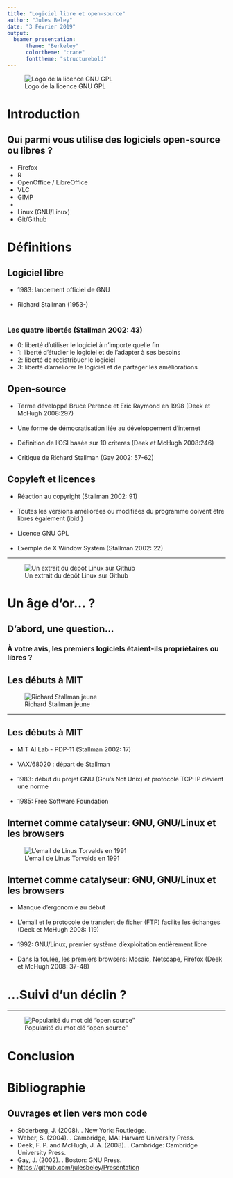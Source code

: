 ```yaml
---
title: "Logiciel libre et open-source"
author: "Jules Beley"
date: "3 Février 2019"
output: 
  beamer_presentation:
      theme: "Berkeley"
      colortheme: "crane"
      fonttheme: "structurebold"
---
```

![Logo de la licence GNU GPL](https://upload.wikimedia.org/wikipedia/commons/thumb/9/93/GPLv3_Logo.svg/1200px-GPLv3_Logo.svg.png)

# Introduction

## Qui parmi vous utilise des logiciels open-source ou libres ?

- Firefox
- R
- OpenOffice / LibreOffice
- VLC 
- GIMP
- \LaTeX    
\
- Linux (GNU/Linux)
- Git/Github

# Définitions
## Logiciel libre

- 1983: lancement officiel de GNU   
\
- Richard Stallman (1953-)   
\

### Les quatre libertés (Stallman 2002: 43)
- 0: liberté d’utiliser le logiciel à n’importe quelle fin
- 1: liberté d’étudier le logiciel et de l’adapter à ses besoins
- 2: liberté de redistribuer le logiciel
- 3: liberté d’améliorer le logiciel et de partager les améliorations

## Open-source

- Terme développé Bruce Perence et Eric Raymond en 1998 (Deek et McHugh 2008:297)    
\
- Une forme de démocratisation liée au développement d'internet   
\
- Définition de l'OSI basée sur 10 criteres (Deek et McHugh 2008:246)   
\
- Critique de Richard Stallman (Gay 2002: 57-62)

## Copyleft et licences

- Réaction au copyright (Stallman 2002: 91)   
\
- Toutes les versions améliorées ou modifiées du programme doivent être libres également (ibid.)    
\
- Licence GNU GPL   
\
- Exemple de X Window System (Stallman 2002: 22)

***

![Un extrait du dépôt Linux sur Github](./Linux.png)

# Un âge d'or... ?

## D'abord, une question...
### À votre avis, les premiers logiciels étaient-ils propriétaires ou libres ?

## Les débuts à MIT
![Richard Stallman jeune](./Stallman.jpg)

***
## Les débuts à MIT

- MIT AI Lab - PDP-11 (Stallman 2002: 17)      
\
- VAX/68020 : départ de Stallman    
\
- 1983: début du projet GNU (Gnu's Not Unix) et protocole TCP-IP devient une norme    
\
- 1985: Free Software Foundation

## Internet comme catalyseur: GNU, GNU/Linux et les browsers

![L'email de Linus Torvalds en 1991](https://pbs.twimg.com/media/CNTUaPxXAAAO69Q.png)

## Internet comme catalyseur: GNU, GNU/Linux et les browsers

- Manque d'ergonomie au début   
\
- L'email et le protocole de transfert de ficher (FTP) facilite les échanges (Deek et McHugh 2008: 119)  
\
- 1992: GNU/Linux, premier système d’exploitation entièrement libre   
\
- Dans la foulée, les premiers browsers: Mosaic, Netscape, Firefox (Deek et McHugh 2008: 37-48)


# ...Suivi d'un déclin ?
***
![Popularité du mot clé "open source"](./Trends.png)

# Conclusion
# Bibliographie
## Ouvrages et lien vers mon code
- Söderberg, J. (2008). \textit{Hacking Capitalism. The Free and Open Source Software Movement}. New York: Routledge. 
- Weber, S. (2004). \textit{The Success of Open Source}. Cambridge, MA: Harvard University Press.
- Deek, F. P. and McHugh, J. A. (2008). \textit{Open Source. Technology and Policy}. Cambridge: Cambridge University Press.
- Gay, J. (2002). \textit{Free Software Free Society. Selected essays of Richard M. Stallman}. Boston: GNU Press.
- <https://github.com/julesbeley/Presentation>
